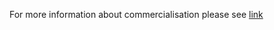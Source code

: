 <!-- Include information about your commercialisation team here. -->

For more information about commercialisation please see [link](https://www.bristol.ac.uk/business/innovate-and-grow/research-commercialisation/)
